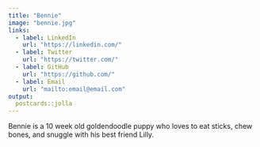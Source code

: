 ```yaml
---
title: "Bennie"
image: "bennie.jpg"
links:
  - label: LinkedIn
    url: "https://linkedin.com/"
  - label: Twitter
    url: "https://twitter.com/"
  - label: GitHub
    url: "https://github.com/"
  - label: Email
    url: "mailto:email@email.com"
output:
  postcards::jolla
---
```

 
Bennie is a 10 week old goldendoodle puppy who loves to eat sticks, chew bones, and snuggle with his best friend Lilly.
